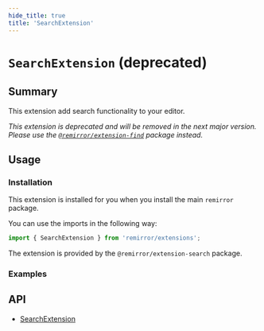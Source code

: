 ```yaml
---
hide_title: true
title: 'SearchExtension'
---
```



# `SearchExtension` (deprecated)

## Summary

This extension add search functionality to your editor.

_This extension is deprecated and will be removed in the next major version. Please use the [`@remirror/extension-find`](../extension-find) package instead._

## Usage

### Installation

This extension is installed for you when you install the main `remirror` package.

You can use the imports in the following way:

```ts
import { SearchExtension } from 'remirror/extensions';
```

The extension is provided by the `@remirror/extension-search` package.

### Examples

<Basic />

## API

- [SearchExtension](../api/extension-search)
